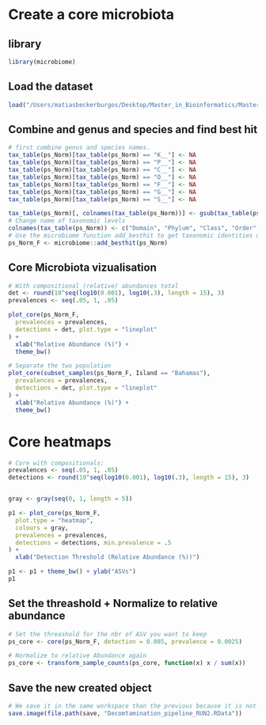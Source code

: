 # Create a core microbiota

## library

```r
library(microbiome)
```

## Load the dataset

```r
load("/Users/matiasbeckerburgos/Desktop/Master_in_Bioinformatics/Master_Thesis/Hawaiian_feral_Chicken_Microbiome/Backup_workspace/Decomtamination_pipeline_RUN2.RData")
```

## Combine and genus and species and find best hit

```r
# first combine genus and species names.
tax_table(ps_Norm)[tax_table(ps_Norm) == "K__"] <- NA
tax_table(ps_Norm)[tax_table(ps_Norm) == "P__"] <- NA
tax_table(ps_Norm)[tax_table(ps_Norm) == "C__"] <- NA
tax_table(ps_Norm)[tax_table(ps_Norm) == "O__"] <- NA
tax_table(ps_Norm)[tax_table(ps_Norm) == "F__"] <- NA
tax_table(ps_Norm)[tax_table(ps_Norm) == "G__"] <- NA
tax_table(ps_Norm)[tax_table(ps_Norm) == "S__"] <- NA

tax_table(ps_Norm)[, colnames(tax_table(ps_Norm))] <- gsub(tax_table(ps_Norm)[, colnames(tax_table(ps_Norm))], pattern = "[a-z]__", replacement = "")
# Change name of taxonomic levels
colnames(tax_table(ps_Norm)) <- c("Domain", "Phylum", "Class", "Order", "Family", "Genus", "Species")
# Use the microbiome function add_besthit to get taxonomic identities of ASVs.
ps_Norm_F <- microbiome::add_besthit(ps_Norm)
```

## Core Microbiota vizualisation
```r
# With compositional (relative) abundances total
det <- round(10^seq(log10(0.001), log10(.3), length = 15), 3)
prevalences <- seq(.05, 1, .05)

plot_core(ps_Norm_F,
  prevalences = prevalences,
  detections = det, plot.type = "lineplot"
) +
  xlab("Relative Abundance (%)") +
  theme_bw()

# Separate the two population
plot_core(subset_samples(ps_Norm_F, Island == "Bahamas"),
  prevalences = prevalences,
  detections = det, plot.type = "lineplot"
) +
  xlab("Relative Abundance (%)") +
  theme_bw()
```
# Core heatmaps
```r
# Core with compositionals:
prevalences <- seq(.05, 1, .05)
detections <- round(10^seq(log10(0.001), log10(.3), length = 15), 3)


gray <- gray(seq(0, 1, length = 5))

p1 <- plot_core(ps_Norm_F,
  plot.type = "heatmap",
  colours = gray,
  prevalences = prevalences,
  detections = detections, min.prevalence = .5
) +
  xlab("Detection Threshold (Relative Abundance (%))")

p1 <- p1 + theme_bw() + ylab("ASVs")
p1
```

## Set the threashold + Normalize to relative abundance

```r
# Set the threashold for the nbr of ASV you want to keep
ps_core <- core(ps_Norm_F, detection = 0.005, prevalence = 0.0025)

# Normalize to relative Abundance again
ps_core <- transform_sample_counts(ps_core, function(x) x / sum(x))
```

## Save the new created object

```r
# We save it in the same workspace than the previous because it is not a continuation it is an addition
save.image(file.path(save, "Decomtamination_pipeline_RUN2.RData"))
```

